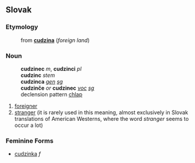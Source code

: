 ==Slovak==
===Etymology===
:from '''[[cudzina#Slovak|cudzina]]''' (''foreign land'')
===Noun===
:'''cudzinec''' ''m'', '''cudzinci''' ''pl''
:'''cudzinc''' ''stem''
:'''cudzinca''' ''[[genitive|gen]] [[singular|sg]]''
:'''cudzinče''' ''or'' '''cudzinec''' ''[[vocative|voc]] [[singular|sg]]''
:declension pattern [[Slovak declension pattern chlap|chlap]]
# [[foreigner]]
# [[stranger]] (it is rarely used in this meaning, almost exclusively in Slovak translations of American Westerns, where the word ''stranger'' seems to occur a lot)
===Feminine Forms===
* [[cudzinka]] ''f''
